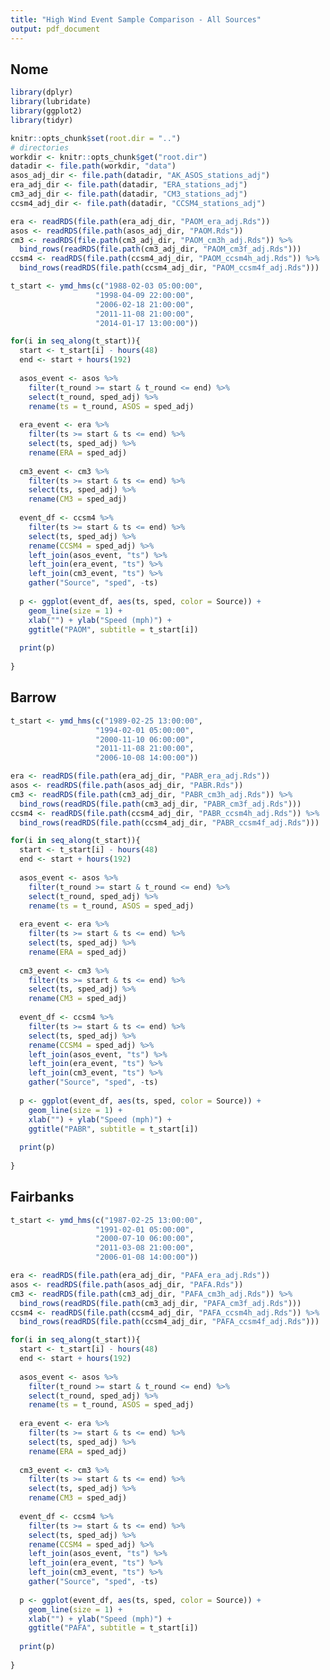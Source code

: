 ```yaml
---
title: "High Wind Event Sample Comparison - All Sources"
output: pdf_document
---
```

## Nome
```r
library(dplyr)
library(lubridate)
library(ggplot2)
library(tidyr)

knitr::opts_chunk$set(root.dir = "..")
# directories
workdir <- knitr::opts_chunk$get("root.dir")
datadir <- file.path(workdir, "data")
asos_adj_dir <- file.path(datadir, "AK_ASOS_stations_adj")
era_adj_dir <- file.path(datadir, "ERA_stations_adj")
cm3_adj_dir <- file.path(datadir, "CM3_stations_adj")
ccsm4_adj_dir <- file.path(datadir, "CCSM4_stations_adj")

era <- readRDS(file.path(era_adj_dir, "PAOM_era_adj.Rds"))
asos <- readRDS(file.path(asos_adj_dir, "PAOM.Rds"))
cm3 <- readRDS(file.path(cm3_adj_dir, "PAOM_cm3h_adj.Rds")) %>%
  bind_rows(readRDS(file.path(cm3_adj_dir, "PAOM_cm3f_adj.Rds")))
ccsm4 <- readRDS(file.path(ccsm4_adj_dir, "PAOM_ccsm4h_adj.Rds")) %>%
  bind_rows(readRDS(file.path(ccsm4_adj_dir, "PAOM_ccsm4f_adj.Rds")))

t_start <- ymd_hms(c("1988-02-03 05:00:00",
                   "1998-04-09 22:00:00",
                   "2006-02-18 21:00:00",
                   "2011-11-08 21:00:00",
                   "2014-01-17 13:00:00"))

for(i in seq_along(t_start)){
  start <- t_start[i] - hours(48)
  end <- start + hours(192)
  
  asos_event <- asos %>% 
    filter(t_round >= start & t_round <= end) %>%
    select(t_round, sped_adj) %>% 
    rename(ts = t_round, ASOS = sped_adj)
  
  era_event <- era %>%
    filter(ts >= start & ts <= end) %>%
    select(ts, sped_adj) %>% 
    rename(ERA = sped_adj)
  
  cm3_event <- cm3 %>%
    filter(ts >= start & ts <= end) %>%
    select(ts, sped_adj) %>% 
    rename(CM3 = sped_adj)
  
  event_df <- ccsm4 %>% 
    filter(ts >= start & ts <= end) %>%
    select(ts, sped_adj) %>%
    rename(CCSM4 = sped_adj) %>%
    left_join(asos_event, "ts") %>%
    left_join(era_event, "ts") %>%
    left_join(cm3_event, "ts") %>%
    gather("Source", "sped", -ts)
    
  p <- ggplot(event_df, aes(ts, sped, color = Source)) + 
    geom_line(size = 1) +
    xlab("") + ylab("Speed (mph)") + 
    ggtitle("PAOM", subtitle = t_start[i])
  
  print(p)
  
}

```


## Barrow
```r

t_start <- ymd_hms(c("1989-02-25 13:00:00",
                   "1994-02-01 05:00:00",
                   "2000-11-10 06:00:00",
                   "2011-11-08 21:00:00",
                   "2006-10-08 14:00:00"))

era <- readRDS(file.path(era_adj_dir, "PABR_era_adj.Rds"))
asos <- readRDS(file.path(asos_adj_dir, "PABR.Rds"))
cm3 <- readRDS(file.path(cm3_adj_dir, "PABR_cm3h_adj.Rds")) %>%
  bind_rows(readRDS(file.path(cm3_adj_dir, "PABR_cm3f_adj.Rds")))
ccsm4 <- readRDS(file.path(ccsm4_adj_dir, "PABR_ccsm4h_adj.Rds")) %>%
  bind_rows(readRDS(file.path(ccsm4_adj_dir, "PABR_ccsm4f_adj.Rds")))

for(i in seq_along(t_start)){
  start <- t_start[i] - hours(48)
  end <- start + hours(192)
  
  asos_event <- asos %>% 
    filter(t_round >= start & t_round <= end) %>%
    select(t_round, sped_adj) %>% 
    rename(ts = t_round, ASOS = sped_adj)
  
  era_event <- era %>%
    filter(ts >= start & ts <= end) %>%
    select(ts, sped_adj) %>% 
    rename(ERA = sped_adj)
  
  cm3_event <- cm3 %>%
    filter(ts >= start & ts <= end) %>%
    select(ts, sped_adj) %>% 
    rename(CM3 = sped_adj)
  
  event_df <- ccsm4 %>% 
    filter(ts >= start & ts <= end) %>%
    select(ts, sped_adj) %>%
    rename(CCSM4 = sped_adj) %>%
    left_join(asos_event, "ts") %>%
    left_join(era_event, "ts") %>%
    left_join(cm3_event, "ts") %>%
    gather("Source", "sped", -ts)
    
  p <- ggplot(event_df, aes(ts, sped, color = Source)) + 
    geom_line(size = 1) +
    xlab("") + ylab("Speed (mph)") + 
    ggtitle("PABR", subtitle = t_start[i])
  
  print(p)
  
}

```

## Fairbanks
```r

t_start <- ymd_hms(c("1987-02-25 13:00:00",
                   "1991-02-01 05:00:00",
                   "2000-07-10 06:00:00",
                   "2011-03-08 21:00:00",
                   "2006-01-08 14:00:00"))

era <- readRDS(file.path(era_adj_dir, "PAFA_era_adj.Rds"))
asos <- readRDS(file.path(asos_adj_dir, "PAFA.Rds"))
cm3 <- readRDS(file.path(cm3_adj_dir, "PAFA_cm3h_adj.Rds")) %>%
  bind_rows(readRDS(file.path(cm3_adj_dir, "PAFA_cm3f_adj.Rds")))
ccsm4 <- readRDS(file.path(ccsm4_adj_dir, "PAFA_ccsm4h_adj.Rds")) %>%
  bind_rows(readRDS(file.path(ccsm4_adj_dir, "PAFA_ccsm4f_adj.Rds")))

for(i in seq_along(t_start)){
  start <- t_start[i] - hours(48)
  end <- start + hours(192)
  
  asos_event <- asos %>% 
    filter(t_round >= start & t_round <= end) %>%
    select(t_round, sped_adj) %>% 
    rename(ts = t_round, ASOS = sped_adj)
  
  era_event <- era %>%
    filter(ts >= start & ts <= end) %>%
    select(ts, sped_adj) %>% 
    rename(ERA = sped_adj)
  
  cm3_event <- cm3 %>%
    filter(ts >= start & ts <= end) %>%
    select(ts, sped_adj) %>% 
    rename(CM3 = sped_adj)
  
  event_df <- ccsm4 %>% 
    filter(ts >= start & ts <= end) %>%
    select(ts, sped_adj) %>%
    rename(CCSM4 = sped_adj) %>%
    left_join(asos_event, "ts") %>%
    left_join(era_event, "ts") %>%
    left_join(cm3_event, "ts") %>%
    gather("Source", "sped", -ts)
    
  p <- ggplot(event_df, aes(ts, sped, color = Source)) + 
    geom_line(size = 1) +
    xlab("") + ylab("Speed (mph)") + 
    ggtitle("PAFA", subtitle = t_start[i])
  
  print(p)
  
}

```